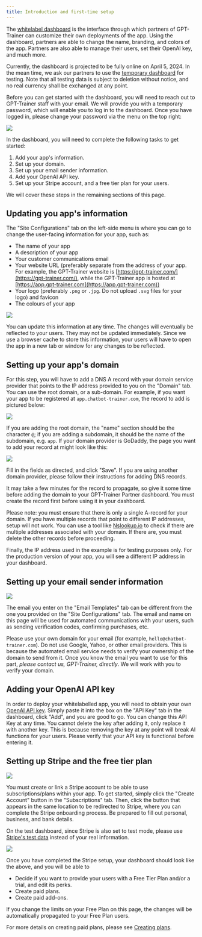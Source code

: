 ```yaml
---
title: Introduction and first-time setup
---
```


The [whitelabel dashboard](https://partners.gpt-trainer.com) is the interface through which partners of GPT-Trainer can customize their own deployments of the app. Using the dashboard, partners are able to change the name, branding, and colors of the app. Partners are also able to manage their users, set their OpenAI key, and much more. 

Currently, the dashboard is projected to be fully online on April 5, 2024. In the mean time, we ask our partners to use the [temporary dashboard](https://m2-dev.gpt-trainer.com) for testing. Note that all testing data is subject to deletion without notice, and no real currency shall be exchanged at any point.

Before you can get started with the dashboard, you will need to reach out to GPT-Trainer staff with your email. We will provide you with a temporary password, which will enable you to log in to the dashboard. Once you have logged in, please change your password via the menu on the top right:

<Frame>
  <img src="/images/whitelabel-dash-1.png" />
</Frame>

In the dashboard, you will need to complete the following tasks to get started:
1. Add your app's information.
2. Set up your domain.
3. Set up your email sender information.
4. Add your OpenAI API key.
5. Set up your Stripe account, and a free tier plan for your users.

We will cover these steps in the remaining sections of this page.

## Updating you app's information

The "Site Configurations" tab on the left-side menu is where you can go to change the user-facing information for your app, such as:
- The name of your app
- A description of your app
- Your customer communications email
- Your website URL (preferably separate from the address of your app. For example, the GPT-Trainer website is [https://gpt-trainer.com/](https://gpt-trainer.com/), while the GPT-Trainer app is hosted at [https://app.gpt-trainer.com](https://app.gpt-trainer.com))
- Your logo (preferably `.png` or `.jpg`. Do not upload `.svg` files for your logo) and favicon
- The colours of your app

<Frame>
  <img src="/images/whitelabel-dash-2.png" />
</Frame>

You can update this information at any time. The changes will eventually be reflected to your users. They may not be updated immediately. Since we use a browser cache to store this information, your users will have to open the app in a new tab or window for any changes to be reflected.

## Setting up your app's domain

For this step, you will have to add a DNS A record with your domain service provider that points to the IP address provided to you on the "Domain" tab. You can use the root domain, or a sub-domain. For example, if you want your app to be registered at `app.chatbot-trainer.com`, the record to add is pictured below:

<Frame>
  <img src="/images/whitelabel-dash-3.png" />
</Frame>

If you are adding the root domain, the "name" section should be the character `@`; if you are adding a subdomain, it should be the name of the subdomain, e.g. `app`. If your domain provider is GoDaddy, the page you want to add your record at might look like this:

<Frame>
  <img src="/images/whitelabel-dash-4.png" />
</Frame>

Fill in the fields as directed, and click "Save". If you are using another domain provider, please follow their instructions for adding DNS records. 

It may take a few minutes for the record to propagate, so give it some time before adding the domain to your GPT-Trainer Partner dashboard. You must create the record first before using it in your dashboard.

Please note: you must ensure that there is only a single A-record for your domain. If you have multiple records that point to different IP addresses, setup will not work. You can use a tool like [Nslookup.io](https://www.nslookup.io/website-to-ip-lookup/) to check if there are multiple addresses associated with your domain. If there are, you must delete the other records before proceeding.

Finally, the IP address used in the example is for testing purposes only. For the production version of your app, you will see a different IP address in your dashboard.

## Setting up your email sender information

<Frame>
  <img src="/images/whitelabel-dash-5.png" />
</Frame>

The email you enter on the "Email Templates" tab can be different from the one you provided on the "Site Configurations" tab. The email and name on this page will be used for automated communications with your users, such as sending verification codes, confirming purchases, etc.

Please use your own domain for your email (for example, `hello@chatbot-trainer.com`). Do not use Google, Yahoo, or other email providers. This is because the automated email service needs to verify your ownership of the domain to send from it. Once you know the email you want to use for this part, *please contact us, GPT-Trainer, directly*. We will work with you to verify your domain.

## Adding your OpenAI API key

In order to deploy your whitelabelled app, you will need to obtain your own [OpenAI API key](https://platform.openai.com/account/api-keys). Simply paste it into the box on the "API Key" tab in the dashboard, click "Add", and you are good to go. You can change this API Key at any time. You cannot delete the key after adding it, only replace it with another key. This is because removing the key at any point will break AI functions for your users. Please verify that your API key is functional before entering it.

## Setting up Stripe and the free tier plan

<Frame>
  <img src="/images/whitelabel-dash-6.png" />
</Frame>

You must create or link a Stripe account to be able to use subscriptions/plans within your app. To get started, simply click the "Create Account" button in the "Subscriptions" tab. Then, click the button that appears in the same location to be redirected to Stripe, where you can complete the Stripe onboarding process. Be prepared to fill out personal, business, and bank details.

On the test dashboard, since Stripe is also set to test mode, please use [Stripe's test data](https://docs.stripe.com/connect/testing#creating-accounts) instead of your real information. 

<Frame>
  <img src="/images/whitelabel-dash-7.png" />
</Frame>

Once you have completed the Stripe setup, your dashboard should look like the above, and you will be able to
- Decide if you want to provide your users with a Free Tier Plan and/or a trial, and edit its perks.
- Create paid plans.
- Create paid add-ons.

If you change the limits on your Free Plan on this page, the changes will be automatically propagated to your Free Plan users.

For more details on creating paid plans, please see [Creating plans](whitelabel-plans).

